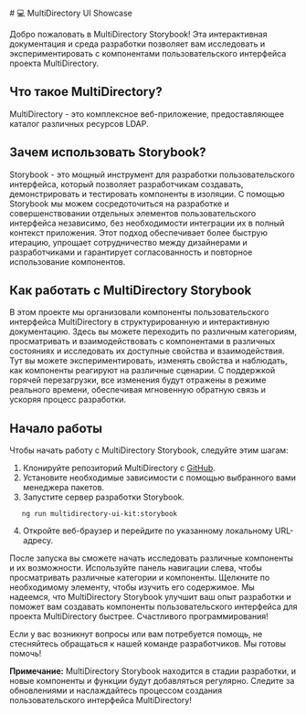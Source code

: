 
<Meta title="Introduction" />
 
<style>{`
  .align-center {
    justify-content: center;
  }
  .row {
    display: flex;
    flex-flow: row nowrap;
  }
  .column {
    display: flex;
    flex-flow: column nowrap;
  }
  .ml-m72 {
    margin-left: -72px;
  }
`}</style>
<div class="row align-center">
# 💻 MultiDirectory UI Showcase
</div>

Добро пожаловать в MultiDirectory Storybook! Эта интерактивная документация и среда разработки позволяет вам исследовать и экспериментировать с компонентами пользовательского интерфейса проекта MultiDirectory.

## Что такое MultiDirectory?
MultiDirectory - это комплексное веб-приложение, предоставляющее каталог различных ресурсов LDAP.

## Зачем использовать Storybook?

Storybook - это мощный инструмент для разработки пользовательского интерфейса, который позволяет разработчикам создавать, демонстрировать и тестировать компоненты в изоляции. С помощью Storybook мы можем сосредоточиться на разработке и совершенствовании отдельных элементов пользовательского интерфейса независимо, без необходимости интеграции их в полный контекст приложения. Этот подход обеспечивает более быструю итерацию, упрощает сотрудничество между дизайнерами и разработчиками и гарантирует согласованность и повторное использование компонентов.

## Как работать с MultiDirectory Storybook

В этом проекте мы организовали компоненты пользовательского интерфейса MultiDirectory в структурированную и интерактивную документацию. Здесь вы можете переходить по различным категориям, просматривать и взаимодействовать с компонентами в различных состояниях и исследовать их доступные свойства и взаимодействия.
Тут вы можете экспериментировать, изменять свойства и наблюдать, как компоненты реагируют на различные сценарии. С поддержкой горячей перезагрузки, все изменения будут отражены в режиме реального времени, обеспечивая мгновенную обратную связь и ускоряя процесс разработки.

## Начало работы

Чтобы начать работу с MultiDirectory Storybook, следуйте этим шагам:

1. Клонируйте репозиторий MultiDirectory с [GitHub](https://github.com/MultifactorLab/MultiDirectory-Web-Admin).
2. Установите необходимые зависимости с помощью выбранного вами менеджера пакетов.
3. Запустите сервер разработки Storybook.
```
   ng run multidirectory-ui-kit:storybook
```
4. Откройте веб-браузер и перейдите по указанному локальному URL-адресу.

После запуска вы сможете начать исследовать различные компоненты и их возможности. Используйте панель навигации слева, чтобы просматривать различные категории и компоненты. Щелкните по необходимому элементу,
чтобы изучить его содержимое.
Мы надеемся, что MultiDirectory Storybook улучшит ваш опыт разработки и поможет вам создавать компоненты пользовательского интерфейса для проекта MultiDirectory быстрее.
Счастливого программирования!

Если у вас возникнут вопросы или вам потребуется помощь, не стесняйтесь обращаться к нашей команде разработчиков.
Мы готовы помочь!

**Примечание:** MultiDirectory Storybook находится в стадии разработки, и новые компоненты и функции будут добавляться регулярно. 
Следите за обновлениями и наслаждайтесь процессом создания пользовательского интерфейса MultiDirectory!
